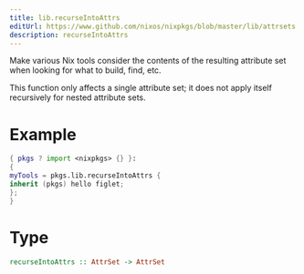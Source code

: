 ```yaml
---
title: lib.recurseIntoAttrs
editUrl: https://www.github.com/nixos/nixpkgs/blob/master/lib/attrsets.nix#L1302C5
description: recurseIntoAttrs
---
```



Make various Nix tools consider the contents of the resulting
attribute set when looking for what to build, find, etc.

This function only affects a single attribute set; it does not
apply itself recursively for nested attribute sets.

# Example

```nix
{ pkgs ? import <nixpkgs> {} }:
{
myTools = pkgs.lib.recurseIntoAttrs {
inherit (pkgs) hello figlet;
};
}
```

# Type

```haskell
recurseIntoAttrs :: AttrSet -> AttrSet
```
